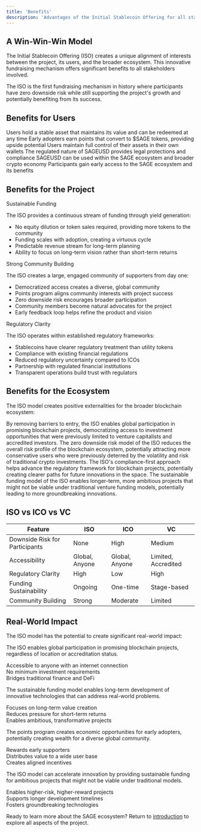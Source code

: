 ```yaml
---
title: 'Benefits'
description: 'Advantages of the Initial Stablecoin Offering for all stakeholders'
---
```


## A Win-Win-Win Model

The Initial Stablecoin Offering (ISO) creates a unique alignment of interests between the project, its users, and the broader ecosystem. This innovative fundraising mechanism offers significant benefits to all stakeholders involved.

<Note>
  The ISO is the first fundraising mechanism in history where participants have zero downside risk while still supporting the project's growth and potentially benefiting from its success.
</Note>

## Benefits for Users

<CardGroup cols={2}>
  <Card title="Zero Downside Risk" icon="shield">
    Users hold a stable asset that maintains its value and can be redeemed at any time
  </Card>
  <Card title="Points Program" icon="star">
    Early adopters earn points that convert to $SAGE tokens, providing upside potential
  </Card>
  <Card title="Self-Custody" icon="wallet">
    Users maintain full control of their assets in their own wallets
  </Card>
  <Card title="Regulatory Protection" icon="scale-balanced">
    The regulated nature of SAGEUSD provides legal protections and compliance
  </Card>
  <Card title="Utility" icon="bolt">
    SAGEUSD can be used within the SAGE ecosystem and broader crypto economy
  </Card>
  <Card title="Early Access" icon="rocket">
    Participants gain early access to the SAGE ecosystem and its benefits
  </Card>
</CardGroup>

## Benefits for the Project

<Tabs>
  <Tab title="Funding">
    <div className="space-y-4">
      <p className="font-bold">Sustainable Funding</p>
      <p>The ISO provides a continuous stream of funding through yield generation:</p>
      <ul className="list-disc pl-6">
        <li>No equity dilution or token sales required, providing more tokens to the community</li>
        <li>Funding scales with adoption, creating a virtuous cycle</li>
        <li>Predictable revenue stream for long-term planning</li>
        <li>Ability to focus on long-term vision rather than short-term returns</li>
      </ul>
    </div>
  </Tab>
  <Tab title="Community">
    <div className="space-y-4">
      <p className="font-bold">Strong Community Building</p>
      <p>The ISO creates a large, engaged community of supporters from day one:</p>
      <ul className="list-disc pl-6">
        <li>Democratized access creates a diverse, global community</li>
        <li>Points program aligns community interests with project success</li>
        <li>Zero downside risk encourages broader participation</li>
        <li>Community members become natural advocates for the project</li>
        <li>Early feedback loop helps refine the product and vision</li>
      </ul>
    </div>
  </Tab>
  <Tab title="Regulatory">
    <div className="space-y-4">
      <p className="font-bold">Regulatory Clarity</p>
      <p>The ISO operates within established regulatory frameworks:</p>
      <ul className="list-disc pl-6">
        <li>Stablecoins have clearer regulatory treatment than utility tokens</li>
        <li>Compliance with existing financial regulations</li>
        <li>Reduced regulatory uncertainty compared to ICOs</li>
        <li>Partnership with regulated financial institutions</li>
        <li>Transparent operations build trust with regulators</li>
      </ul>
    </div>
  </Tab>
</Tabs>

## Benefits for the Ecosystem

The ISO model creates positive externalities for the broader blockchain ecosystem:

<AccordionGroup>
  <Accordion icon="users" title="Democratized Access">
    By removing barriers to entry, the ISO enables global participation in promising blockchain projects, democratizing access to investment opportunities that were previously limited to venture capitalists and accredited investors.
  </Accordion>
  <Accordion icon="shield-check" title="Risk Reduction">
    The zero downside risk model of the ISO reduces the overall risk profile of the blockchain ecosystem, potentially attracting more conservative users who were previously deterred by the volatility and risk of traditional crypto investments.
  </Accordion>
  <Accordion icon="scale-balanced" title="Regulatory Advancement">
    The ISO's compliance-first approach helps advance the regulatory framework for blockchain projects, potentially creating clearer paths for future innovations in the space.
  </Accordion>
  <Accordion icon="lightbulb" title="Innovation Model">
    The sustainable funding model of the ISO enables longer-term, more ambitious projects that might not be viable under traditional venture funding models, potentially leading to more groundbreaking innovations.
  </Accordion>
</AccordionGroup>

## ISO vs ICO vs VC

<Frame>
  <div className="overflow-x-auto">
    <table className="min-w-full divide-y divide-gray-200 dark:divide-gray-700">
      <thead>
        <tr>
          <th className="px-6 py-3 text-left text-xs font-medium uppercase tracking-wider">Feature</th>
          <th className="px-6 py-3 text-left text-xs font-medium uppercase tracking-wider">ISO</th>
          <th className="px-6 py-3 text-left text-xs font-medium uppercase tracking-wider">ICO</th>
          <th className="px-6 py-3 text-left text-xs font-medium uppercase tracking-wider">VC</th>
        </tr>
      </thead>
      <tbody className="divide-y divide-gray-200 dark:divide-gray-700">
        <tr>
          <td className="px-6 py-4 whitespace-nowrap">Downside Risk for Participants</td>
          <td className="px-6 py-4 whitespace-nowrap text-green-500">None</td>
          <td className="px-6 py-4 whitespace-nowrap text-red-500">High</td>
          <td className="px-6 py-4 whitespace-nowrap text-yellow-500">Medium</td>
        </tr>
        <tr>
          <td className="px-6 py-4 whitespace-nowrap">Accessibility</td>
          <td className="px-6 py-4 whitespace-nowrap text-green-500">Global, Anyone</td>
          <td className="px-6 py-4 whitespace-nowrap text-green-500">Global, Anyone</td>
          <td className="px-6 py-4 whitespace-nowrap text-red-500">Limited, Accredited</td>
        </tr>
        <tr>
          <td className="px-6 py-4 whitespace-nowrap">Regulatory Clarity</td>
          <td className="px-6 py-4 whitespace-nowrap text-green-500">High</td>
          <td className="px-6 py-4 whitespace-nowrap text-red-500">Low</td>
          <td className="px-6 py-4 whitespace-nowrap text-green-500">High</td>
        </tr>
        <tr>
          <td className="px-6 py-4 whitespace-nowrap">Funding Sustainability</td>
          <td className="px-6 py-4 whitespace-nowrap text-green-500">Ongoing</td>
          <td className="px-6 py-4 whitespace-nowrap text-red-500">One-time</td>
          <td className="px-6 py-4 whitespace-nowrap text-yellow-500">Stage-based</td>
        </tr>
        <tr>
          <td className="px-6 py-4 whitespace-nowrap">Community Building</td>
          <td className="px-6 py-4 whitespace-nowrap text-green-500">Strong</td>
          <td className="px-6 py-4 whitespace-nowrap text-yellow-500">Moderate</td>
          <td className="px-6 py-4 whitespace-nowrap text-red-500">Limited</td>
        </tr>
      </tbody>
    </table>
  </div>
</Frame>

## Real-World Impact

The ISO model has the potential to create significant real-world impact:

<CardGroup cols={2}>
  <Card title="Financial Inclusion" icon="globe">
    <div className="space-y-2">
      <p>The ISO enables global participation in promising blockchain projects, regardless of location or accreditation status.</p>
      <div className="flex items-center space-x-2">
        <div className="w-2 h-2 rounded-full bg-green-500"></div>
        <span className="text-sm">Accessible to anyone with an internet connection</span>
      </div>
      <div className="flex items-center space-x-2">
        <div className="w-2 h-2 rounded-full bg-green-500"></div>
        <span className="text-sm">No minimum investment requirements</span>
      </div>
      <div className="flex items-center space-x-2">
        <div className="w-2 h-2 rounded-full bg-green-500"></div>
        <span className="text-sm">Bridges traditional finance and DeFi</span>
      </div>
    </div>
  </Card>
  <Card title="Sustainable Development" icon="leaf">
    <div className="space-y-2">
      <p>The sustainable funding model enables long-term development of innovative technologies that can address real-world problems.</p>
      <div className="flex items-center space-x-2">
        <div className="w-2 h-2 rounded-full bg-green-500"></div>
        <span className="text-sm">Focuses on long-term value creation</span>
      </div>
      <div className="flex items-center space-x-2">
        <div className="w-2 h-2 rounded-full bg-green-500"></div>
        <span className="text-sm">Reduces pressure for short-term returns</span>
      </div>
      <div className="flex items-center space-x-2">
        <div className="w-2 h-2 rounded-full bg-green-500"></div>
        <span className="text-sm">Enables ambitious, transformative projects</span>
      </div>
    </div>
  </Card>
  <Card title="Economic Empowerment" icon="hand-holding-dollar">
    <div className="space-y-2">
      <p>The points program creates economic opportunities for early adopters, potentially creating wealth for a diverse global community.</p>
      <div className="flex items-center space-x-2">
        <div className="w-2 h-2 rounded-full bg-green-500"></div>
        <span className="text-sm">Rewards early supporters</span>
      </div>
      <div className="flex items-center space-x-2">
        <div className="w-2 h-2 rounded-full bg-green-500"></div>
        <span className="text-sm">Distributes value to a wide user base</span>
      </div>
      <div className="flex items-center space-x-2">
        <div className="w-2 h-2 rounded-full bg-green-500"></div>
        <span className="text-sm">Creates aligned incentives</span>
      </div>
    </div>
  </Card>
  <Card title="Innovation Acceleration" icon="rocket">
    <div className="space-y-2">
      <p>The ISO model can accelerate innovation by providing sustainable funding for ambitious projects that might not be viable under traditional models.</p>
      <div className="flex items-center space-x-2">
        <div className="w-2 h-2 rounded-full bg-green-500"></div>
        <span className="text-sm">Enables higher-risk, higher-reward projects</span>
      </div>
      <div className="flex items-center space-x-2">
        <div className="w-2 h-2 rounded-full bg-green-500"></div>
        <span className="text-sm">Supports longer development timelines</span>
      </div>
      <div className="flex items-center space-x-2">
        <div className="w-2 h-2 rounded-full bg-green-500"></div>
        <span className="text-sm">Fosters groundbreaking technologies</span>
      </div>
    </div>
  </Card>
</CardGroup>

Ready to learn more about the SAGE ecosystem? Return to [introduction](/introduction) to explore all aspects of the project. 